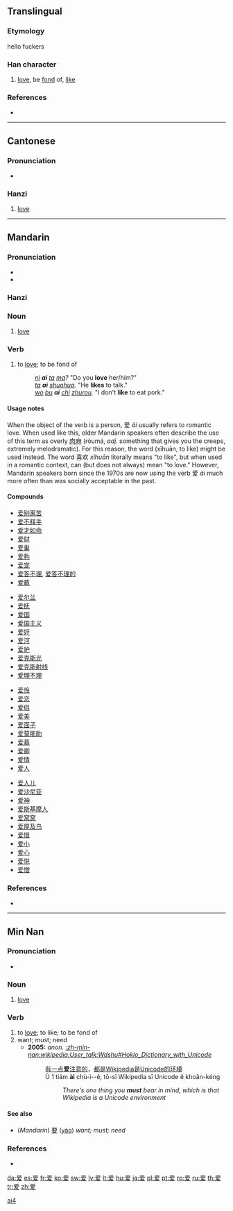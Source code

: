 {{also|愛}}
==Translingual==
{{stroke_order|stroke=10}}

===Etymology===
{{Han simp|愛|f=心|t=一}}
hello fuckers

===Han character===
{{Han char|rn=87|rad=爪|as=06|sn=10|canj=月月大水 (BBKE)}}

# [[love]], be [[fond]] of, [[like]]

===References===
* {{Han ref|kx=0689.091|hdz=32033.110|uh=7231|ud=29233}}

----

==Cantonese==

===Pronunciation===
* {{IPA|/ɔːi˧/|lang=yue}}

===Hanzi===
{{yue-hanzi|jyut=oi3|y=ngoi3, oi3|tra=愛}}

# [[love]]

----

==Mandarin==

{{Hani-forms|爱|[[愛]]}}

===Pronunciation===
* {{audio|Zh-ài.ogg|audio}}
* {{IPA|[ ai˥˩ ]|lang=cmn}}

===Hanzi===
{{cmn-hanzi|pin=[[ài]] ([[ai4]])|wg=ai<sup>4</sup>|tra=愛}}

===Noun===
{{cmn-noun|s|pin=ài|pint=ai4|tra=愛|sim=爱|rs=爪06}}

# {{Beginning Mandarin|lang=cmn|script=simplified|skey=ai4}} [[love]]

===Verb===
{{cmn-verb|s|pin=ài|pint=ai4|tra=愛|sim=爱|rs=爪06}}

# {{Beginning Mandarin|lang=cmn|script=simplified|skey=ai4}} to [[love]]; to be fond of
#: ''[[ni]] '''ai''' [[ta]] [[ma]]?''  "Do you '''love''' her/him?"
#: ''[[ta]] '''ai''' [[shuohua]].''  "He '''likes''' to talk."
#: ''[[wo]] [[bu]] '''ai''' [[chi]] [[zhurou]].''  "I don't '''like''' to eat pork."

====Usage notes====
When the object of the verb is a person, 爱 ''ài'' usually refers to romantic love.  When used like this, older Mandarin speakers often describe the use of this term as overly [[肉麻]] (ròumá, ''adj.'' something that gives you the creeps, extremely melodramatic).  For this reason, the word {{zh-ts|喜歡|喜欢}} (xǐhuān, to like) might be used instead.  The word 喜欢 ''xǐhuān'' literally means "to like", but when used in a romantic context, can (but does not always) mean "to love."  However, Mandarin speakers born since the 1970s are now using the verb 爱 ''ài'' much more often than was socially acceptable in the past.

====Compounds====
{{top4}}
* [[爱别离苦]]
* [[爱不释手]]
* [[爱才如命]]
* [[爱财]]
* [[爱巢]]
* [[爱称]]
* [[爱宠]]
* [[爱答不理]], [[爱答不理的]]
* [[爱戴]]
{{mid4}}
* [[爱尔兰]]
* [[爱抚]]
* [[爱国]]
* [[爱国主义]]
* [[爱好]]
* [[爱河]]
* [[爱护]]
* [[爱克斯光]]
* [[爱克斯射线]]
* [[爱理不理]]
{{mid4}}
* [[爱怜]]
* [[爱恋]]
* [[爱侣]]
* [[爱美]]
* [[爱面子]]
* [[爱莫能助]]
* [[爱慕]]
* [[爱卿]]
* [[爱情]]
* [[爱人]]
{{mid4}}
* [[爱人儿]]
* [[爱沙尼亚]]
* [[爱神]]
* [[爱斯基摩人]]
* [[爱窝窝]]
* [[爱屋及乌]]
* [[爱惜]]
* [[爱小]]
* [[爱心]]
* [[爱悦]]
* [[爱憎]]
{{bottom}}

===References===
* {{reference-book | last = Shao | first = Jingmin (ed.) | authorlink =  | coauthors =  | year = 2000 | title = HSK Dictionary (HSK汉语水平考试词典) | language = Mandarin/English | publisher = Huadong Teachers College Publishers | location = Shanghai | id = ISBN 7561720785}}

[[Category:Mandarin entries with audio links|ai4]]

----

==Min Nan==
{{Hani-forms|爱|[[愛]]}}

===Pronunciation===
* {{IPA|[ ai˨˩ ]|lang=nan}}

===Noun===
{{nan-noun|s|poj=ài|pojt=ai3|tra=愛|sim=爱|rs=爪06}}

# [[love]]

===Verb===
{{nan-verb|s|poj=ài|pojt=ai3|tra=愛|sim=爱|rs=爪06}}

# to [[love]]; to like; to be fond of
# want; must; need
#* '''2005:''' ''anon.'' ''[[:zh-min-nan:wikipedia:User_talk:Wdshu#Hoklo_Dictionary_with_Unicode]]''
#*: [[有]][[一]][[点]]'''爱'''[[注意]][[的]]，[[都]][[是]]Wikipedia[[是]]Unicode[[的]][[环境]]
#*: Ū 1 tiám '''ài''' chù-ì--ê, tō-sī Wikipedia sī Unicode ê khoân-kéng
#*:: ''There's one thing you '''must''' bear in mind, which is that Wikipedia is a Unicode environment''

====See also====
* (''Mandarin'') [[要]] ([[yào]]) ''want; must; need''

===References===
* {{cite web
| url = http://203.64.42.21/iug/ungian/SoannTeng/chil/taihoa.asp
| title = 愛
| work = On-line Taiwanese/Mandarin Dictionary (台文／華文線頂辭典)
| language = Taiwanese/English
| accessdate = 2011-01-29}}

[[da:爱]]
[[es:爱]]
[[fr:爱]]
[[ko:爱]]
[[sw:爱]]
[[lv:爱]]
[[lt:爱]]
[[hu:爱]]
[[ja:爱]]
[[pl:爱]]
[[pt:爱]]
[[ro:爱]]
[[ru:爱]]
[[th:爱]]
[[tr:爱]]
[[zh:爱]]